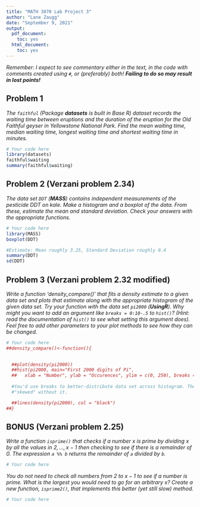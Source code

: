 ---
title: "MATH 3070 Lab Project 3"
author: "Lane Zaugg"
date: "September 9, 2021"
output:
  pdf_document:
    toc: yes
  html_document:
    toc: yes
---

*Remember: I expect to see commentary either in the text, in the code with comments created using `#`, or (preferably) both! **Failing to do so may result in lost points!***

## Problem 1
*The `faithful` (Package **datasets** is built in Base R) dataset records the waiting time between eruptions and the duration of the eruption for the Old Faithful geyser in Yellowstone National Park. Find the mean waiting time, median waiting time, longest waiting time and shortest waiting time in minutes.*

```{r}
# Your code here
library(datasets)
faithful$waiting
summary(faithful$waiting)
```

## Problem 2 (Verzani problem 2.34)
*The data set `DDT` (**MASS**) contains independent measurements of the pesticide DDT on kale. Make a histogram and a boxplot of the data. From these, estimate the mean and standard deviation. Check your answers with the appropriate functions.*

```{r}
# Your code here
library(MASS)
boxplot(DDT)

#Estimate: Mean roughly 3.25, Standard Deviation roughly 0.4
summary(DDT)
sd(DDT)
```

## Problem 3 (Verzani problem 2.32 modified)
*Write a function 'density_compare()' that fits a density estimate to a given data set and plots that estimate along with the appropriate histogram of the given data set. Try your function with the data set `pi2000` (**UsingR**). Why might you want to add an argument like `breaks = 0:10-.5` to `hist()`? (Hint: read the documentation of `hist()` to see what setting this argument does). Feel free to add other parameters to your plot methods to see how they can be changed.*

```{r}
# Your code here 
##density_compare()<-function(){

  
  ##plot(density(pi2000))
  ##hist(pi2000, main="First 2000 digits of Pi", 
  ##   xlab = "Number", ylab = "Occurences", ylim = c(0, 250), breaks = 0:10-.5, col = "red")
  
  #You'd use breaks to better-distribute data set across histogram. The result are more
  #"skewed" without it. 

  ##lines(density(pi2000), col = "black")
##}
```

## BONUS (Verzani problem 2.25)
*Write a function `isprime()` that checks if a number $x$ is prime by dividing $x$ by all the values in $2, ..., x - 1$ then checking to see if there is a remainder of 0. The expression `a %% b` returns the remainder of `a` divided by `b`.*

```{r}
# Your code here
```

*You do not need to check all numbers from 2 to $x - 1$ to see if a number is prime. What is the largest you would need to go for an arbitrary $x$? Create a new function, `isprime2()`, that implements this better (yet still slow) method.*

```{r}
# Your code here
```
